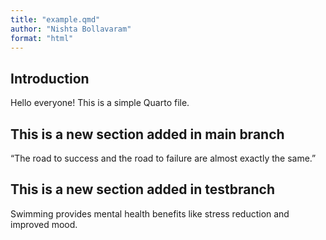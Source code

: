 ```yaml
---
title: "example.qmd"
author: "Nishta Bollavaram"
format: "html"
---
```



## Introduction

Hello everyone! This is a simple Quarto file.


## This is a new section added in main branch

“The road to success and the road to failure are almost exactly the same.”


## This is a new section added in testbranch

Swimming provides mental health benefits like stress reduction and improved mood. 

